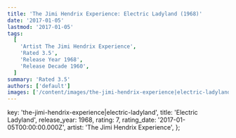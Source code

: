 ```yaml
---
title: 'The Jimi Hendrix Experience: Electric Ladyland (1968)'
date: '2017-01-05'
lastmod: '2017-01-05'
tags:
  [
    'Artist The Jimi Hendrix Experience',
    'Rated 3.5',
    'Release Year 1968',
    'Release Decade 1960',
  ]
summary: 'Rated 3.5'
authors: ['default']
images: ['/content/images/the-jimi-hendrix-experience|electric-ladyland.jpg']
---
```


  key: 'the-jimi-hendrix-experience|electric-ladyland',
  title: 'Electric Ladyland',
  release_year: 1968,
  rating: 7,
  rating_date: '2017-01-05T00:00:00.000Z',
  artist: 'The Jimi Hendrix Experience',
};

<MusicRating data={data} />
